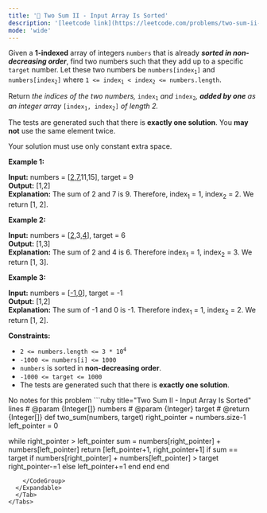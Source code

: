 ```yaml
---
title: '🧀 Two Sum II - Input Array Is Sorted'
description: '[leetcode link](https://leetcode.com/problems/two-sum-ii-input-array-is-sorted/description/)'
mode: 'wide'
---
```

<Tabs>
  <Tab title="Question" icon="circle-question" iconType="regular">
    <Card>
      <p>Given a <strong>1-indexed</strong> array of integers <code>numbers</code> that is already <strong><em>sorted in non-decreasing order</em></strong>, find two numbers such that they add up to a specific <code>target</code> number. Let these two numbers be <code>numbers[index<sub>1</sub>]</code> and <code>numbers[index<sub>2</sub>]</code> where <code>1 &lt;= index<sub>1</sub> &lt; index<sub>2</sub> &lt;= numbers.length</code>.</p>  <p>Return<em> the indices of the two numbers, </em><code>index<sub>1</sub></code><em> and </em><code>index<sub>2</sub></code><em>, <strong>added by one</strong> as an integer array </em><code>[index<sub>1</sub>, index<sub>2</sub>]</code><em> of length 2.</em></p>  <p>The tests are generated such that there is <strong>exactly one solution</strong>. You <strong>may not</strong> use the same element twice.</p>  <p>Your solution must use only constant extra space.</p>   <p><strong class="example">Example 1:</strong></p>   <strong>Input:</strong> numbers = [<u>2</u>,<u>7</u>,11,15], target = 9 <br/> <strong>Output:</strong> [1,2] <br/> <strong>Explanation:</strong> The sum of 2 and 7 is 9. Therefore, index<sub>1</sub> = 1, index<sub>2</sub> = 2. We return [1, 2].   <p><strong class="example">Example 2:</strong></p>   <strong>Input:</strong> numbers = [<u>2</u>,3,<u>4</u>], target = 6 <br/> <strong>Output:</strong> [1,3] <br/> <strong>Explanation:</strong> The sum of 2 and 4 is 6. Therefore index<sub>1</sub> = 1, index<sub>2</sub> = 3. We return [1, 3].   <p><strong class="example">Example 3:</strong></p>   <strong>Input:</strong> numbers = [<u>-1</u>,<u>0</u>], target = -1 <br/> <strong>Output:</strong> [1,2] <br/> <strong>Explanation:</strong> The sum of -1 and 0 is -1. Therefore index<sub>1</sub> = 1, index<sub>2</sub> = 2. We return [1, 2].    <p><strong>Constraints:</strong></p>  <ul>  <li><code>2 &lt;= numbers.length &lt;= 3 * 10<sup>4</sup></code></li>  <li><code>-1000 &lt;= numbers[i] &lt;= 1000</code></li>  <li><code>numbers</code> is sorted in <strong>non-decreasing order</strong>.</li>  <li><code>-1000 &lt;= target &lt;= 1000</code></li>  <li>The tests are generated such that there is <strong>exactly one solution</strong>.</li> </ul> 
    </Card>
  </Tab>
  <Tab title="Solution" icon="lightbulb" iconType="regular" >
    <Card>
      No notes for this problem
    </Card>
  <Expandable title="code">
    <CodeGroup dropdown>
```ruby title="Two Sum II - Input Array Is Sorted" lines
# @param {Integer[]} numbers
# @param {Integer} target
# @return {Integer[]}
def two_sum(numbers, target)
  right_pointer = numbers.size-1
  left_pointer = 0

  while right_pointer > left_pointer
    sum = numbers[right_pointer] + numbers[left_pointer]
    return [left_pointer+1, right_pointer+1] if sum == target
    if numbers[right_pointer] + numbers[left_pointer] > target
      right_pointer-=1 
    else
      left_pointer+=1
    end
  end
end
```
    </CodeGroup>
  </Expandable>
  </Tab>
</Tabs>